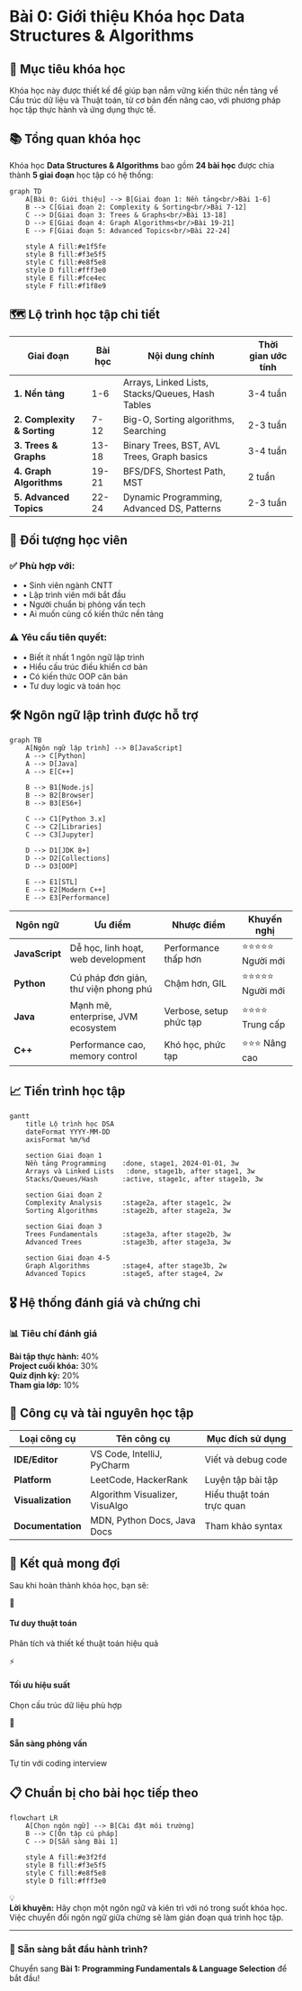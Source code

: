 # Bài 0: Giới thiệu Khóa học Data Structures & Algorithms

<div className="bg-gradient-to-r from-blue-50 to-indigo-50 p-6 rounded-lg border-l-4 border-blue-500 mb-8">
  <h2 className="text-2xl font-bold text-blue-800 mb-4">🎯 Mục tiêu khóa học</h2>
  <div className="text-gray-700 leading-relaxed">
    Khóa học này được thiết kế để giúp bạn nắm vững kiến thức nền tảng về Cấu trúc dữ liệu và Thuật toán, 
    từ cơ bản đến nâng cao, với phương pháp học tập thực hành và ứng dụng thực tế.
  </div>
</div>

## 📚 Tổng quan khóa học

Khóa học **Data Structures & Algorithms** bao gồm **24 bài học** được chia thành **5 giai đoạn** học tập có hệ thống:

```mermaid
graph TD
    A[Bài 0: Giới thiệu] --> B[Giai đoạn 1: Nền tảng<br/>Bài 1-6]
    B --> C[Giai đoạn 2: Complexity & Sorting<br/>Bài 7-12]
    C --> D[Giai đoạn 3: Trees & Graphs<br/>Bài 13-18]
    D --> E[Giai đoạn 4: Graph Algorithms<br/>Bài 19-21]
    E --> F[Giai đoạn 5: Advanced Topics<br/>Bài 22-24]
    
    style A fill:#e1f5fe
    style B fill:#f3e5f5
    style C fill:#e8f5e8
    style D fill:#fff3e0
    style E fill:#fce4ec
    style F fill:#f1f8e9
```

## 🗺️ Lộ trình học tập chi tiết

| Giai đoạn | Bài học | Nội dung chính | Thời gian ước tính |
|-----------|---------|----------------|-------------------|
| **1. Nền tảng** | 1-6 | Arrays, Linked Lists, Stacks/Queues, Hash Tables | 3-4 tuần |
| **2. Complexity & Sorting** | 7-12 | Big-O, Sorting algorithms, Searching | 2-3 tuần |
| **3. Trees & Graphs** | 13-18 | Binary Trees, BST, AVL Trees, Graph basics | 3-4 tuần |
| **4. Graph Algorithms** | 19-21 | BFS/DFS, Shortest Path, MST | 2 tuần |
| **5. Advanced Topics** | 22-24 | Dynamic Programming, Advanced DS, Patterns | 2-3 tuần |

## 🎯 Đối tượng học viên

<div className="grid grid-cols-1 md:grid-cols-2 gap-6 my-8">
  <div className="bg-green-50 p-6 rounded-lg border border-green-200">
    <h3 className="text-lg font-semibold text-green-800 mb-3">✅ Phù hợp với:</h3>
    <ul className="text-green-700 space-y-2">
      <li>• Sinh viên ngành CNTT</li>
      <li>• Lập trình viên mới bắt đầu</li>
      <li>• Người chuẩn bị phỏng vấn tech</li>
      <li>• Ai muốn củng cố kiến thức nền tảng</li>
    </ul>
  </div>
  
  <div className="bg-orange-50 p-6 rounded-lg border border-orange-200">
    <h3 className="text-lg font-semibold text-orange-800 mb-3">⚠️ Yêu cầu tiên quyết:</h3>
    <ul className="text-orange-700 space-y-2">
      <li>• Biết ít nhất 1 ngôn ngữ lập trình</li>
      <li>• Hiểu cấu trúc điều khiển cơ bản</li>
      <li>• Có kiến thức OOP căn bản</li>
      <li>• Tư duy logic và toán học</li>
    </ul>
  </div>
</div>

## 🛠️ Ngôn ngữ lập trình được hỗ trợ

```mermaid
graph TB
    A[Ngôn ngữ lập trình] --> B[JavaScript]
    A --> C[Python]  
    A --> D[Java]
    A --> E[C++]
    
    B --> B1[Node.js]
    B --> B2[Browser]
    B --> B3[ES6+]
    
    C --> C1[Python 3.x]
    C --> C2[Libraries]
    C --> C3[Jupyter]
    
    D --> D1[JDK 8+]
    D --> D2[Collections]
    D --> D3[OOP]
    
    E --> E1[STL]
    E --> E2[Modern C++]
    E --> E3[Performance]
```

| Ngôn ngữ | Ưu điểm | Nhược điểm | Khuyến nghị |
|----------|---------|------------|-------------|
| **JavaScript** | Dễ học, linh hoạt, web development | Performance thấp hơn | ⭐⭐⭐⭐⭐ Người mới |
| **Python** | Cú pháp đơn giản, thư viện phong phú | Chậm hơn, GIL | ⭐⭐⭐⭐⭐ Người mới |
| **Java** | Mạnh mẽ, enterprise, JVM ecosystem | Verbose, setup phức tạp | ⭐⭐⭐⭐ Trung cấp |
| **C++** | Performance cao, memory control | Khó học, phức tạp | ⭐⭐⭐ Nâng cao |

## 📈 Tiến trình học tập

```mermaid
gantt
    title Lộ trình học DSA
    dateFormat YYYY-MM-DD
    axisFormat %m/%d
    
    section Giai đoạn 1
    Nền tảng Programming    :done, stage1, 2024-01-01, 3w
    Arrays và Linked Lists   :done, stage1b, after stage1, 3w
    Stacks/Queues/Hash      :active, stage1c, after stage1b, 3w
    
    section Giai đoạn 2
    Complexity Analysis     :stage2a, after stage1c, 2w
    Sorting Algorithms      :stage2b, after stage2a, 3w
    
    section Giai đoạn 3
    Trees Fundamentals      :stage3a, after stage2b, 3w
    Advanced Trees          :stage3b, after stage3a, 3w
    
    section Giai đoạn 4-5
    Graph Algorithms        :stage4, after stage3b, 2w
    Advanced Topics         :stage5, after stage4, 2w
```

## 🎖️ Hệ thống đánh giá và chứng chỉ

<div className="bg-blue-50 p-6 rounded-lg my-6">
  <h3 className="text-xl font-bold text-blue-800 mb-4">📊 Tiêu chí đánh giá</h3>
  <div className="grid grid-cols-2 gap-4">
    <div>
      <strong>Bài tập thực hành:</strong> 40%<br/>
      <strong>Project cuối khóa:</strong> 30%<br/>
    </div>
    <div>
      <strong>Quiz định kỳ:</strong> 20%<br/>
      <strong>Tham gia lớp:</strong> 10%<br/>
    </div>
  </div>
</div>

## 🔧 Công cụ và tài nguyên học tập

| Loại công cụ | Tên công cụ | Mục đích sử dụng |
|--------------|-------------|------------------|
| **IDE/Editor** | VS Code, IntelliJ, PyCharm | Viết và debug code |
| **Platform** | LeetCode, HackerRank | Luyện tập bài tập |
| **Visualization** | Algorithm Visualizer, VisuAlgo | Hiểu thuật toán trực quan |
| **Documentation** | MDN, Python Docs, Java Docs | Tham khảo syntax |

## 🎉 Kết quả mong đợi

Sau khi hoàn thành khóa học, bạn sẽ:

<div className="grid grid-cols-1 md:grid-cols-2 lg:grid-cols-3 gap-4 my-6">
  <div className="bg-purple-50 p-4 rounded-lg text-center">
    <div className="text-3xl mb-2">🧠</div>
    <h4 className="font-semibold text-purple-800">Tư duy thuật toán</h4>
    <p className="text-sm text-purple-600">Phân tích và thiết kế thuật toán hiệu quả</p>
  </div>
  
  <div className="bg-green-50 p-4 rounded-lg text-center">
    <div className="text-3xl mb-2">⚡</div>
    <h4 className="font-semibold text-green-800">Tối ưu hiệu suất</h4>
    <p className="text-sm text-green-600">Chọn cấu trúc dữ liệu phù hợp</p>
  </div>
  
  <div className="bg-blue-50 p-4 rounded-lg text-center">
    <div className="text-3xl mb-2">💼</div>
    <h4 className="font-semibold text-blue-800">Sẵn sàng phỏng vấn</h4>
    <p className="text-sm text-blue-600">Tự tin với coding interview</p>
  </div>
</div>

## 📋 Chuẩn bị cho bài học tiếp theo

```mermaid
flowchart LR
    A[Chọn ngôn ngữ] --> B[Cài đặt môi trường]
    B --> C[Ôn tập cú pháp]
    C --> D[Sẵn sàng Bài 1]
    
    style A fill:#e3f2fd
    style B fill:#f3e5f5  
    style C fill:#e8f5e8
    style D fill:#fff3e0
```

<div className="bg-yellow-50 border-l-4 border-yellow-400 p-4 my-6">
  <div className="flex">
    <div className="text-yellow-400 text-xl mr-3">💡</div>
    <div>
      <strong>Lời khuyên:</strong> Hãy chọn một ngôn ngữ và kiên trì với nó trong suốt khóa học. 
      Việc chuyển đổi ngôn ngữ giữa chừng sẽ làm gián đoạn quá trình học tập.
    </div>
  </div>
</div>

---

<div className="text-center bg-gray-50 p-6 rounded-lg">
  <h3 className="text-xl font-bold text-gray-800 mb-2">🚀 Sẵn sàng bắt đầu hành trình?</h3>
  <div className="text-gray-600">Chuyển sang <strong>Bài 1: Programming Fundamentals & Language Selection</strong> để bắt đầu!</div>
</div>